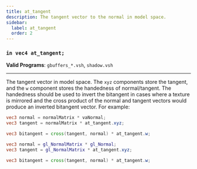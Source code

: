 ```yaml
---
title: at_tangent
description: The tangent vector to the normal in model space.
sidebar:
  label: at_tangent
  order: 2
---
```


### `in vec4 at_tangent;`

**Valid Programs**: `gbuffers_*.vsh`, `shadow.vsh`

---

The tangent vector in model space. The `xyz` components store the tangent, and the `w` component stores the handedness of normal/tangent. The handedness should be used to invert the bitangent in cases where a texture is mirrored and the cross product of the normal and tangent vectors would produce an inverted bitangent vector. For example:
```glsl
vec3 normal = normalMatrix * vaNormal;
vec3 tangent = normalMatrix * at_tangent.xyz;

vec3 bitangent = cross(tangent, normal) * at_tangent.w;
```
```glsl
vec3 normal = gl_NormalMatrix * gl_Normal;
vec3 tangent = gl_NormalMatrix * at_tangent.xyz;

vec3 bitangent = cross(tangent, normal) * at_tangent.w;
```